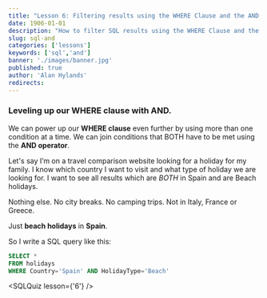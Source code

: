 ```yaml
---
title: "Lesson 6: Filtering results using the WHERE Clause and the AND operator."
date: 1906-01-01
description: "How to filter SQL results using the WHERE Clause and the AND operator."
slug: sql-and
categories: ['lessons']
keywords: ['sql','and']
banner: './images/banner.jpg'
published: true
author: 'Alan Hylands'
redirects:
---
```


### Leveling up our WHERE clause with AND.

We can power up our **WHERE clause** even further by using more than one condition at a time. We can join conditions that BOTH have to be met using the **AND operator**.

Let's say I’m on a travel comparison website looking for a holiday for my family. I know which country I want to visit and what type of holiday we are looking for. I want to see all results which are _BOTH_ in Spain and are Beach holidays.

Nothing else. No city breaks. No camping trips. Not in Italy, France or Greece.

Just **beach holidays** in **Spain**.

So I write a SQL query like this: 

```sql
SELECT * 
FROM holidays 
WHERE Country='Spain' AND HolidayType='Beach'
```
<SQLQuiz lesson={'6'} /> 